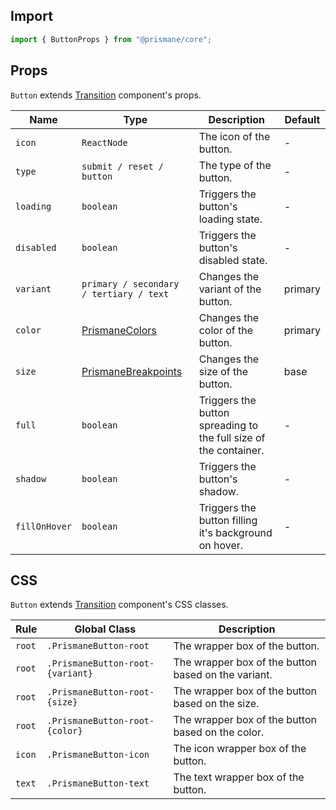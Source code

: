 ## Import

```js
import { ButtonProps } from "@prismane/core";
```

## Props

`Button` extends [Transition](/docs/components-api/miscellaneous/transition-api) component's props.

| Name          | Type                                                                          | Description                                                      | Default |
| ------------- | ----------------------------------------------------------------------------- | ---------------------------------------------------------------- | ------- |
| `icon`        | `ReactNode`                                                                   | The icon of the button.                                          | -       |
| `type`        | `submit / reset / button`                                                     | The type of the button.                                          | -       |
| `loading`     | `boolean`                                                                     | Triggers the button's loading state.                             | -       |
| `disabled`    | `boolean`                                                                     | Triggers the button's disabled state.                            | -       |
| `variant`     | `primary / secondary / tertiary / text`                                       | Changes the variant of the button.                               | primary |
| `color`       | [PrismaneColors](/docs/getting-started/globals#prismanecolors-type)           | Changes the color of the button.                                 | primary |
| `size`        | [PrismaneBreakpoints](/docs/getting-started/globals#prismanebreakpoints-type) | Changes the size of the button.                                  | base    |
| `full`        | `boolean`                                                                     | Triggers the button spreading to the full size of the container. | -       |
| `shadow`      | `boolean`                                                                     | Triggers the button's shadow.                                    | -       |
| `fillOnHover` | `boolean`                                                                     | Triggers the button filling it's background on hover.            | -       |

## CSS

`Button` extends [Transition](/docs/components-api/miscellaneous/transition-api) component's CSS classes.

| Rule   | Global Class                     | Description                                         |
| ------ | -------------------------------- | --------------------------------------------------- |
| `root` | `.PrismaneButton-root`           | The wrapper box of the button.                      |
| `root` | `.PrismaneButton-root-{variant}` | The wrapper box of the button based on the variant. |
| `root` | `.PrismaneButton-root-{size}`    | The wrapper box of the button based on the size.    |
| `root` | `.PrismaneButton-root-{color}`   | The wrapper box of the button based on the color.   |
| `icon` | `.PrismaneButton-icon`           | The icon wrapper box of the button.                 |
| `text` | `.PrismaneButton-text`           | The text wrapper box of the button.                 |
